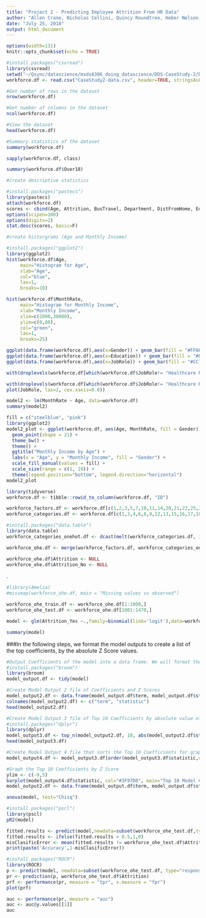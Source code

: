 ```yaml
---
title: "Project 2 - Predicting Employee Attrition From HR Data"
author: "Allen Crane, Nicholas Cellini, Quincy Roundtree, Heber Nelson, Carter Graves"
date: "July 25, 2018"
output: html_document
---
```


```r
options(width=131)
knitr::opts_chunk$set(echo = TRUE)
```



```r
#install.packages("csvread")
library(csvread)
setwd("~/Qsync/datascience/msds6306_doing_datascience/DDS-CaseStudy-2/Dataset")
workforce.df <- read.csv("CaseStudy2-data.csv", header=TRUE, stringsAsFactors = TRUE, sep = ",")

#Get number of rows in the dataset
nrow(workforce.df)

#Get number of columns in the dataset
ncol(workforce.df)

#View the dataset
head(workforce.df)

#Summary statistics of the dataset
summary(workforce.df)
```


```r
sapply(workforce.df, class)
```

```r
summary(workforce.df$Over18)
```

```r
#create descriptive statistics

#install.packages("pastecs")
library(pastecs)
attach(workforce.df)
scores <- cbind(Age, Attrition, BusTravel, Department, DistFromHome, Education, EducField, MonthRate)
options(scipen=100)
options(digits=2)
stat.desc(scores, basic=F)

#create historgrams (Age and Monthly Income)

#install.packages("ggplot2")
library(ggplot2)
hist(workforce.df$Age,
     main="Histogram for Age", 
     xlab="Age", 
     col="blue",
     las=1, 
     breaks=10)

hist(workforce.df$MonthRate,
     main="Histogram for Monthly Income", 
     xlab="Monthly Income",
     xlim=c(2000,30000),
     ylim=c(0,80),
     col="green",
     las=1, 
     breaks=25)
```

```r
ggplot(data.frame(workforce.df),aes(x=Gender)) + geom_bar(fill = "#FF6666") 
ggplot(data.frame(workforce.df),aes(x=Education)) + geom_bar(fill = "#D55E00")
ggplot(data.frame(workforce.df),aes(x=JobRole)) + geom_bar(fill = "#CC79A7") + theme(axis.text.x=element_text(angle=90,hjust=1,vjust=0.5))
```


```r

with(droplevels(workforce.df[which(workforce.df$JobRole!= "Healthcare Representative" & workforce.df$JobRole!= "Human Resources" & workforce.df$JobRole!= "Laboratory Technician" & workforce.df$JobRole!= "Research Scientist" & workforce.df$JobRole!= "Sales Representative"),]), summary(JobRole))

with(droplevels(workforce.df[which(workforce.df$JobRole!= "Healthcare Representative" & workforce.df$JobRole!= "Human Resources" & workforce.df$JobRole!= "Laboratory Technician" & workforce.df$JobRole!= "Research Scientist" & workforce.df$JobRole!= "Sales Representative"),]), 
plot(JobRole, las=2, cex.xaxis=0.8))
```



```r
model2 <- lm(MonthRate ~ Age, data=workforce.df)
summary(model2)

fill = c("steelblue", "pink")
library(ggplot2)
model2_plot <- ggplot(workforce.df, aes(Age, MonthRate, fill = Gender)) +
  geom_point(shape = 21) +
  theme_bw() +
  theme() +
  ggtitle("Monthly Income by Age") +
  labs(x = "Age", y = "Monthly Income", fill = "Gender") +
  scale_fill_manual(values = fill) +
  scale_size(range = c(1, 10)) +
  theme(legend.position="bottom", legend.direction="horizontal")
model2_plot
```


```r
library(tidyverse)
workforce.df <- tibble::rowid_to_column(workforce.df, "ID")
```



```r
workforce_factors.df <- workforce.df[c(1,2,3,5,7,10,11,14,20,21,22,25,28,30,31,33,34,35,36)]
workforce_categories.df <- workforce.df[c(1,3,4,6,8,9,12,13,15,16,17,18,19,23,24,25,27,29,32)]
```



```r
#install.packages("data.table")
library(data.table)
workforce_categories_onehot.df <- dcast(melt(workforce_categories.df, id.vars='ID'), ID ~ variable + value, fun = length)
```


```r
workforce_ohe.df <- merge(workforce_factors.df, workforce_categories_onehot.df, by="ID")
```


```r
workforce_ohe.df$Attrition <- NULL
workforce_ohe.df$Attrition_No <- NULL
```
.

```r
#library(Amelia)
#missmap(workforce_ohe.df, main = "Missing values vs observed")
```

```r
workforce_ohe_train.df <- workforce_ohe.df[1:1000,]
workforce_ohe_test.df <- workforce_ohe.df[1001:1470,]
```


```r
model <- glm(Attrition_Yes ~.,family=binomial(link='logit'),data=workforce_ohe_train.df, control=list(maxit=50))
```

```r
summary(model)
```

###In the following steps, we format the model outputs to create a list of the top coefficients, by the absolute Z Score values.

```r
#Output Coefficients of the model into a data frame. We will format these to graph the top Coefficient values
#install.packages("broom")
library(broom)
model_output.df <- tidy(model)

#Create Model Output 2 file of Coefficients and Z Scores
model_output2.df <- data.frame(model_output.df$term, model_output.df$statistic)
colnames(model_output2.df) <- c("term", "statistic")
head(model_output2.df)

#Create Model Output 3 file of Top 10 Coefficients by absolute value of Z Scores
#install.packages("dplyr")
library(dplyr)
model_output3.df <- top_n(model_output2.df, 10, abs(model_output2.df$statistic))
head(model_output3.df)

#Create Model Output 4 file that sorts the Top 10 Coefficients for graphing
model_output4.df <- model_output3.df[order(model_output3.df$statistic,decreasing = FALSE),]

#Graph the Top 10 Coefficients by Z Score
ylim <- c(-9,5)
barplot(model_output4.df$statistic, col="#3F97D0", main="Top 10 Model Coefficients to Predict Attrition", ylab="Z Score", names.arg=model_output4.df$term, cex.names=0.8, las=2, ylim = ylim)
model_output2.df <- data.frame(model_output.df$term, model_output.df$statistic)
```




```r
anova(model, test="Chisq")
```

```r
#install.packages("pscl")
library(pscl)
pR2(model)
```

```r
fitted.results <- predict(model,newdata=subset(workforce_ohe_test.df,type='response'))
fitted.results <- ifelse(fitted.results > 0.5,1,0)
misClasificError <- mean(fitted.results != workforce_ohe_test.df$Attrition_Yes)
print(paste('Accuracy',1-misClasificError))
```

```r
#install.packages("ROCR")
library(ROCR)
p <- predict(model, newdata=subset(workforce_ohe_test.df, type="response"))
pr <- prediction(p, workforce_ohe_test.df$Attrition)
prf <- performance(pr, measure = "tpr", x.measure = "fpr")
plot(prf)

auc <- performance(pr, measure = "auc")
auc <- auc@y.values[[1]]
auc
```




